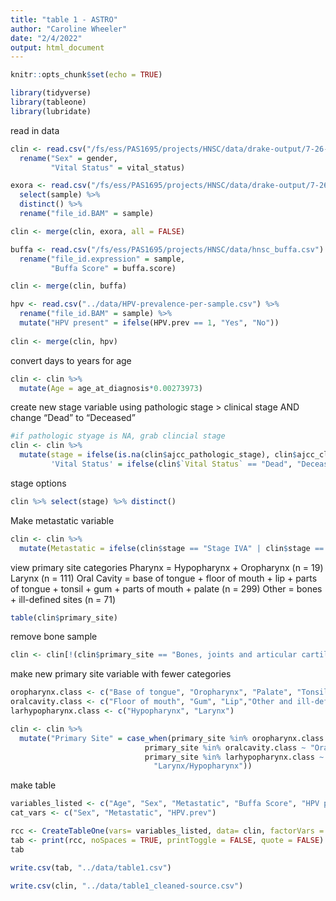 ```yaml
---
title: "table 1 - ASTRO"
author: "Caroline Wheeler"
date: "2/4/2022"
output: html_document
---
```


```r
knitr::opts_chunk$set(echo = TRUE)

library(tidyverse)
library(tableone)
library(lubridate)
```

read in data
```r
clin <- read.csv("/fs/ess/PAS1695/projects/HNSC/data/drake-output/7-26-2021/7-26-2021_tcga_clinical.csv") %>%
  rename("Sex" = gender,
         "Vital Status" = vital_status)

exora <- read.csv("/fs/ess/PAS1695/projects/HNSC/data/drake-output/7-26-2021/7-26-2021_tcga_exora-with-taxonomy.csv") %>%
  select(sample) %>%
  distinct() %>%
  rename("file_id.BAM" = sample)

clin <- merge(clin, exora, all = FALSE)

buffa <- read.csv("/fs/ess/PAS1695/projects/HNSC/data/hnsc_buffa.csv") %>%
  rename("file_id.expression" = sample,
         "Buffa Score" = buffa.score)

clin <- merge(clin, buffa)

hpv <- read.csv("../data/HPV-prevalence-per-sample.csv") %>%
  rename("file_id.BAM" = sample) %>%
  mutate("HPV present" = ifelse(HPV.prev == 1, "Yes", "No"))
    
clin <- merge(clin, hpv)
```

convert days to years for age
```r
clin <- clin %>%
  mutate(Age = age_at_diagnosis*0.00273973)
```

create new stage variable using pathologic stage > clinical stage AND change "Dead" to "Deceased"
```r
#if pathologic styage is NA, grab clincial stage
clin <- clin %>%
  mutate(stage = ifelse(is.na(clin$ajcc_pathologic_stage), clin$ajcc_clinical_stage, clin$ajcc_pathologic_stage),
         'Vital Status' = ifelse(clin$`Vital Status` == "Dead", "Deceased", "Alive")) 
```

stage options
```r
clin %>% select(stage) %>% distinct()
```

Make metastatic variable 
```r
clin <- clin %>%
  mutate(Metastatic = ifelse(clin$stage == "Stage IVA" | clin$stage == "Stage IVB" | clin$stage == "Stage IVC", "Yes", "No"))
```

view primary site categories
Pharynx = Hypopharynx + Oropharynx (n = 19)
Larynx (n = 111)
Oral Cavity = base of tongue + floor of mouth + lip + parts of tongue + tonsil + gum + parts of mouth + palate (n = 299)
Other = bones + ill-defined sites (n = 71)
```r
table(clin$primary_site)
```
remove bone sample
```r
clin <- clin[!(clin$primary_site == "Bones, joints and articular cartilage of other and unspecified sites"),]
```

make new primary site variable with fewer categories
```r
oropharynx.class <- c("Base of tongue", "Oropharynx", "Palate", "Tonsil")
oralcavity.class <- c("Floor of mouth", "Gum", "Lip","Other and ill-defined sites in lip, oral cavity and pharynx","Other and unspecified parts of mouth","Other and unspecified parts of tongue")
larhypopharynx.class <- c("Hypopharynx", "Larynx")

clin <- clin %>%
  mutate("Primary Site" = case_when(primary_site %in% oropharynx.class ~ "Oropharynx",
                              primary_site %in% oralcavity.class ~ "Oral Cavity",
                              primary_site %in% larhypopharynx.class ~
                                "Larynx/Hypopharynx")) 
```


make table
```r
variables_listed <- c("Age", "Sex", "Metastatic", "Buffa Score", "HPV present")
cat_vars <- c("Sex", "Metastatic", "HPV.prev")

rcc <- CreateTableOne(vars= variables_listed, data= clin, factorVars = cat_vars, strata = "Primary Site")
tab <- print(rcc, noSpaces = TRUE, printToggle = FALSE, quote = FALSE)
tab
```

```r
write.csv(tab, "../data/table1.csv")

write.csv(clin, "../data/table1_cleaned-source.csv")
```


